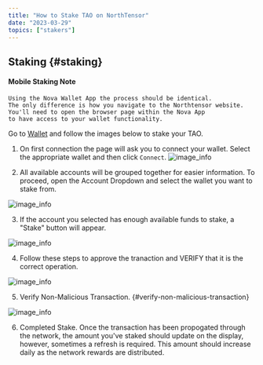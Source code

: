 ```yaml
---
title: "How to Stake TAO on NorthTensor"
date: "2023-03-29"
topics: ["stakers"]
---
```


## Staking {#staking}

#### Mobile Staking Note

```
Using the Nova Wallet App the process should be identical.
The only difference is how you navigate to the Northtensor website.
You'll need to open the browser page within the Nova App
to have access to your wallet functionality.
```

Go to [Wallet](/wallet) and follow the images below to stake your TAO.

1. On first connection the page will ask you to connect your wallet. Select the appropriate wallet and then click `Connect`.
   ![image_info](/images/guides/mexc/10-mnrv-website-first-connection.png)

2. All available accounts will be grouped together for easier information. To proceed, open the Account Dropdown and select the wallet you want to stake from.

![image_info](/images/guides/mexc/staking-image-account-selector.png)

3. If the account you selected has enough available funds to stake, a "Stake" button will appear.

![image_info](/images/guides/mexc/staking-image-stake-button.png)

4. Follow these steps to approve the tranaction and VERIFY that it is the correct operation.

![image_info](/images/guides/mexc/12-Talisman-Approval-1-updated.png)

5. Verify Non-Malicious Transaction. {#verify-non-malicious-transaction}

![image_info](/images/guides/mexc/12-Talisman-Approval-2-updated.png)

6. Completed Stake.
   Once the transaction has been propogated through the network, the amount you've staked should update on the display, however, sometimes a refresh is required.
   This amount should increase daily as the network rewards are distributed.
